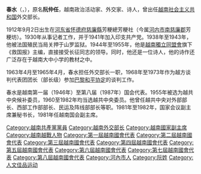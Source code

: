 {{Unreferenced|time=2016-07-27T08:34:56+00:00}}
'''春水'''（{{lang-vi|Xuân Thủy}}，{{bd|1912年||1985年}}），原名'''阮仲任'''，越南政治活动家、外交家、诗人，曾出任[[越南社会主义共和国|越南社会主义共和国]]外交部长。

1912年9月2日出生在[[河东省|河东省]][[怀德府|怀德府]][[慈廉縣|慈廉縣]]芳粳總芳粳社（今属[[河内市|河内市]][[南慈廉郡|南慈廉郡]]芳粳坊）。1930年从事记者工作，并于1941年加入印支共产党。1938年至1943年，他被法国殖民当局关押于山罗监狱。1944年至1955年，他是[[越南獨立同盟會|越南獨立同盟會]]旗下《救国报》主编，直接接受长征同志的领导。同时，他还是一位诗人，他的诗作还广泛存在于越南大中小学的教材之中。

1963年4月至1965年4月，春水担任外交部长一职，1968年至1973年作为越方谈判代表团团长（部长级）参加[[巴黎和平協定|巴黎和平协定]]的谈判工作。

春水是越南第一届（1946年）至第八届（1987年）国会代表。1955年被选为越共中央候补委员，1960至1982年均当选越共中央委员。他曾任越共中央对外部部长、西部工作部部长、民运及阵线部部长等职。1981年至1982年，国家会议副主席兼秘书长，1981年任越南国会副主席。

{{DEFAULTSORT:Xuân Thủy}}
[[Category:越南共產黨黨員|Category:越南共產黨黨員]]
[[Category:越南外交部长|Category:越南外交部长]]
[[Category:越南國家副主席|Category:越南國家副主席]]
[[Category:越南越戰人物|Category:越南越戰人物]]
[[Category:第一屆越南國會代表|Category:第一屆越南國會代表]]
[[Category:第二屆越南國會代表|Category:第二屆越南國會代表]]
[[Category:第三屆越南國會代表|Category:第三屆越南國會代表]]
[[Category:第四屆越南國會代表|Category:第四屆越南國會代表]]
[[Category:第五屆越南國會代表|Category:第五屆越南國會代表]]
[[Category:第六屆越南國會代表|Category:第六屆越南國會代表]]
[[Category:第七屆越南國會代表|Category:第七屆越南國會代表]]
[[Category:第八屆越南國會代表|Category:第八屆越南國會代表]]
[[Category:河內市人|Category:河內市人]]
[[Category:阮姓|Category:阮姓]]
[[Category:人文佳品运动|Category:人文佳品运动]]